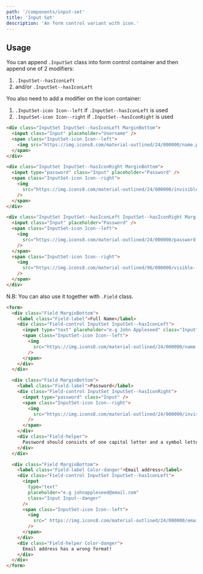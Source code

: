 ```yaml
---
path: '/components/input-set'
title: 'Input Set'
description: 'An form control variant with icon.'
---
```


## Usage

You can append `.InputSet` class into form control container and then append one of 2 modifiers:

1. `.InputSet--hasIconLeft`
2. and/or `.InputSet--hasIconLeft`

You also need to add a modifier on the icon container:

1. `.InputSet-icon Icon--left` if `.InputSet--hasIconLeft` is used
2. `.InputSet-icon Icon--right` if `.InputSet--hasIconRight` is used

```html preview=true size=compact
<div class="InputSet InputSet--hasIconLeft MarginBottom">
  <input class="Input" placeholder="Username" />
  <span class="InputSet-icon Icon--left">
    <img src="https://img.icons8.com/material-outlined/24/000000/name.png" />
  </span>
</div>

<div class="InputSet InputSet--hasIconRight MarginBottom">
  <input type="password" class="Input" placeholder="Password" />
  <span class="InputSet-icon Icon--right">
    <img
      src="https://img.icons8.com/material-outlined/24/000000/invisible.png"
    />
  </span>
</div>

<div class="InputSet InputSet--hasIconLeft InputSet--hasIconRight MarginBottom">
  <input class="Input" placeholder="Password" />
  <span class="InputSet-icon Icon--left">
    <img
      src="https://img.icons8.com/material-outlined/24/000000/password.png"
    />
  </span>
  <span class="InputSet-icon Icon--right">
    <img
      src="https://img.icons8.com/material-outlined/96/000000/visible--v1.png"
    />
  </span>
</div>
```

N.B: You can also use it together with `.Field` class.

```html preview=true size=compact
<form>
  <div class="Field MarginBottom">
    <label class="Field-label">Full Name</label>
    <div class="Field-control InputSet InputSet--hasIconLeft">
      <input type="text" placeholder="e.g John Appleseed" class="Input" />
      <span class="InputSet-icon Icon--left">
        <img
          src="https://img.icons8.com/material-outlined/24/000000/name.png"
        />
      </span>
    </div>
  </div>

  <div class="Field MarginBottom">
    <label class="Field-label">Password</label>
    <div class="Field-control InputSet InputSet--hasIconRight">
      <input type="password" class="Input" />
      <span class="InputSet-icon Icon--right">
        <img
          src="https://img.icons8.com/material-outlined/24/000000/invisible.png"
        />
      </span>
    </div>
    <div class="Field-helper">
      Password should consists of one capital letter and a symbol letter.
    </div>
  </div>

  <div class="Field MarginBottom">
    <label class="Field-label Color-danger">Email address</label>
    <div class="Field-control InputSet InputSet--hasIconLeft">
      <input
        type="text"
        placeholder="e.g johnappleseed@email.com"
        class="Input Input--danger"
      />
      <span class="InputSet-icon Icon--left">
        <img
          src=" https://img.icons8.com/material-outlined/24/000000/email-sign.png"
        />
      </span>
    </div>
    <div class="Field-helper Color-danger">
      Email address has a wrong format!
    </div>
  </div>
</form>
```
